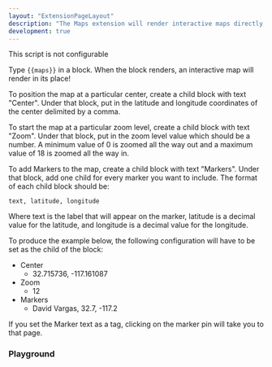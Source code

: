 ```yaml
---
layout: "ExtensionPageLayout"
description: "The Maps extension will render interactive maps directly in your graph!"
development: true
---
```



This script is not configurable

Type `{{maps}}` in a block. When the block renders, an interactive map will render in its place!

To position the map at a particular center, create a child block with text "Center". Under that block, put in the latitude and longitude coordinates of the center delimited by a comma.

To start the map at a particular zoom level, create a child block with text "Zoom". Under that block, put in the zoom level value which should be a number. A minimum value of 0 is zoomed all the way out and a maximum value of 18 is zoomed all the way in.

To add Markers to the map, create a child block with text "Markers". Under that block, add one child for every marker you want to include. The format of each child block should be:
```
text, latitude, longitude
```

Where text is the label that will appear on the marker, latitude is a decimal value for the latitude, and longitude is a decimal value for the longitude.

To produce the example below, the following configuration will have to be set as the child of the block:
- Center
    - 32.715736, -117.161087
- Zoom
    - 12
- Markers
    - David Vargas, 32.7, -117.2

If you set the Marker text as a tag, clicking on the marker pin will take you to that page.

### Playground

<DemoMaps />
